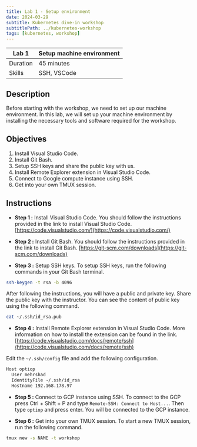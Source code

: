 ```yaml
---
title: Lab 1 - Setup environment
date: 2024-03-29
subtitle: Kubernetes dive-in workshop
subtitlePath: ../kubernetes-workshop
tags: [kubernetes, workshop]
---
```


| Lab 1 | Setup machine environment |
| ------ | --------------------------- |
| Duration | 45 minutes |
| Skills | SSH, VSCode |

## Description

Before starting with the workshop, we need to set up our machine environment. 
In this lab, we will set up your machine environment by installing 
the necessary tools and software required for the workshop.

## Objectives
1. Install Visual Studio Code.
2. Install Git Bash.
3. Setup SSH keys and share the public key with us.
4. Install Remote Explorer extension in Visual Studio Code.
5. Connect to Google compute instance using SSH.
6. Get into your own TMUX session.

## Instructions

* **Step 1 :** Install Visual Studio Code. You should follow
the instructions provided in the link to install Visual Studio Code.
[https://code.visualstudio.com/](https://code.visualstudio.com/)

* **Step 2 :** Install Git Bash. You should follow the instructions
provided in the link to install Git Bash.
[https://git-scm.com/downloads](https://git-scm.com/downloads)

* **Step 3 :** Setup SSH keys. To setup SSH keys, 
run the following commands in your Git Bash terminal.
```bash
ssh-keygen -t rsa -b 4096 
```
After following the instructions, you will have a public and private key.
Share the public key with the instructor. You can see the content of 
public key using the following command.
```bash
cat ~/.ssh/id_rsa.pub
```

* **Step 4 :** Install Remote Explorer extension in Visual Studio Code.
More information on how to install the extension can be found in the link.
[https://code.visualstudio.com/docs/remote/ssh](https://code.visualstudio.com/docs/remote/ssh)

Edit the `~/.ssh/config` file and add the following configuration.
```bash
Host optiop
  User mehrshad
  IdentityFile ~/.ssh/id_rsa
  Hostname 192.168.178.97
```

* **Step 5 :** Connect to GCP instance using SSH. To connect to the GCP
press Ctrl + Shift + P and type `Remote-SSH: Connect to Host...`.
Then type `optiop` and press enter. You will be connected to the
GCP instance.

* **Step 6 :** Get into your own TMUX session. To start a new TMUX session,
run the following command.
```bash
tmux new -s NAME -t workshop
```
